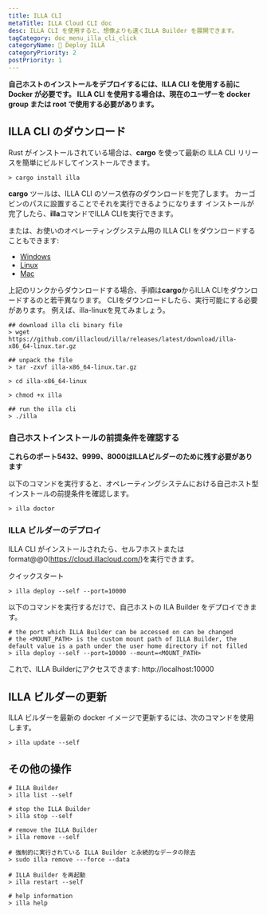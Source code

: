 ```yaml
---
title: ILLA CLI
metaTitle: ILLA Cloud CLI doc
desc: ILLA CLI を使用すると、想像よりも速くILLA Builder を展開できます。
tagCategory: doc_menu_illa_cli_click
categoryName: 👷 Deploy ILLA
categoryPriority: 2
postPriority: 1
---
```


**自己ホストのインストールをデプロイするには、ILLA CLI を使用する前に Docker が必要です。 ILLA CLI を使用する場合は、現在のユーザーを docker group または root で使用する必要があります。**

## ILLA CLI のダウンロード

Rust がインストールされている場合は、**cargo** を使って最新の ILLA CLI リリースを簡単にビルドしてインストールできます。

```
> cargo install illa
```

**cargo** ツールは、ILLA CLI のソース依存のダウンロードを完了します。 カーゴビンのパスに設置することでそれを実行できるようになります
インストールが完了したら、**illa**コマンドでILLA CLIを実行できます。

または、お使いのオペレーティングシステム用の ILLA CLI をダウンロードすることもできます:

-   [Windows](https://github.com/illacloud/illa/releases/latest/download/illa-x86_64-win.zip)
-   [Linux](https://github.com/illacloud/illa/releases/latest/download/illa-x86_64-linux.tar.gz)
-   [Mac](https://github.com/illacloud/illa/releases/latest/download/illa-x86_64-macos.tar.gz)

上記のリンクからダウンロードする場合、手順は**cargo**からILLA CLIをダウンロードするのと若干異なります。 CLIをダウンロードしたら、実行可能にする必要があります。 例えば、illa-linuxを見てみましょう。

```
## download illa cli binary file
> wget https://github.com/illacloud/illa/releases/latest/download/illa-x86_64-linux.tar.gz

## unpack the file
> tar -zxvf illa-x86_64-linux.tar.gz

> cd illa-x86_64-linux

> chmod +x illa

## run the illa cli
> ./illa

```

### 自己ホストインストールの前提条件を確認する

**これらのポート5432、9999、8000はILLAビルダーのために残す必要があります**

以下のコマンドを実行すると、オペレーティングシステムにおける自己ホスト型インストールの前提条件を確認します。

```
> illa doctor
```

### ILLA ビルダーのデプロイ

ILLA CLI がインストールされたら、セルフホストまたはformat@@0(https://cloud.illacloud.com/)を実行できます。

クイックスタート

```
> illa deploy --self --port=10000
```

以下のコマンドを実行するだけで、自己ホストの ILA Builder をデプロイできます。

```
# the port which ILLA Builder can be accessed on can be changed
# the <MOUNT_PATH> is the custom mount path of ILLA Builder, the default value is a path under the user home directory if not filled
> illa deploy --self --port=10000 --mount=<MOUNT_PATH>
```

これで、ILLA Builderにアクセスできます: http://localhost:10000

## ILLA ビルダーの更新

ILLA ビルダーを最新の docker イメージで更新するには、次のコマンドを使用します。

```
> illa update --self
```

## その他の操作

```
# ILLA Builder
> illa list --self

# stop the ILLA Builder
> illa stop --self

# remove the ILLA Builder
> illa remove --self

# 強制的に実行されている ILLA Builder と永続的なデータの除去
> sudo illa remove ---force --data

# ILLA Builder を再起動
> illa restart --self

# help information
> illa help 


```
